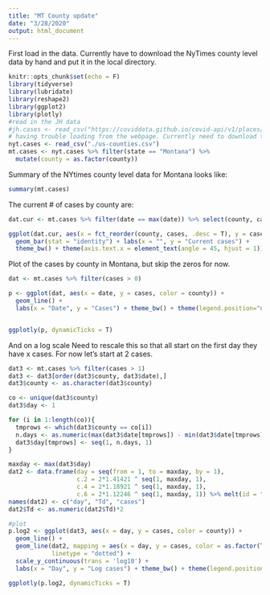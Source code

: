 ```yaml
---
title: "MT County update"
date: "3/28/2020"
output: html_document
---
```


First load in the data.  Currently have to download the NyTimes county level data by hand and put it in the local directory. 

```r
knitr::opts_chunk$set(echo = F)
library(tidyverse)
library(lubridate)
library(reshape2)
library(ggplot2)
library(plotly)
#read in the JH data
#jh.cases <- read_csv("https://coviddata.github.io/covid-api/v1/places/cases.csv")
# having trouble loading from the webpage. Currently need to download to the local directory
nyt.cases <- read_csv("./us-counties.csv")
mt.cases <- nyt.cases %>% filter(state == "Montana") %>% 
  mutate(county = as.factor(county))
```

Summary of the NYtimes county level data for Montana looks like: 
```r
summary(mt.cases)
```

The current # of cases by county are: 
```r
dat.cur <- mt.cases %>% filter(date == max(date)) %>% select(county, cases, deaths)

ggplot(dat.cur, aes(x = fct_reorder(county, cases, .desc = T), y = cases)) + 
  geom_bar(stat = "identity") + labs(x = "", y = "Current cases") +
  theme_bw() + theme(axis.text.x = element_text(angle = 45, hjust = 1)) 

```

Plot of the cases by county in Montana, but skip the zeros for now.
```r
dat <- mt.cases %>% filter(cases > 0)

p <- ggplot(dat, aes(x = date, y = cases, color = county)) + 
  geom_line() +
  labs(x = "Date", y = "Cases") + theme_bw() + theme(legend.position="none") 


ggplotly(p, dynamicTicks = T)
```

And on a log scale
Need to rescale this so that all start on the first day they have x cases. For now let's start at 2 cases. 

```r
dat3 <- mt.cases %>% filter(cases > 1)
dat3 <- dat3[order(dat3$county, dat3$date),]
dat3$county <- as.character(dat3$county)

co <- unique(dat3$county)
dat3$day <- 1

for (i in 1:length(co)){
  tmprows <- which(dat3$county == co[i])
  n.days <- as.numeric(max(dat3$date[tmprows]) - min(dat3$date[tmprows]) + 1)
  dat3$day[tmprows] <- seq(1, n.days, 1)
}

maxday <- max(dat3$day)
dat2 <- data.frame(day = seq(from = 1, to = maxday, by = 1),
                   c.2 = 2*1.41421 ^ seq(1, maxday, 1),
                   c.4 = 2*1.18921 ^ seq(1, maxday, 1),
                   c.6 = 2*1.12246 ^ seq(1, maxday, 1)) %>% melt(id = "day")
names(dat2) <- c("day", "Td", "cases")
dat2$Td <- as.numeric(dat2$Td)*2

#plot
p.log2 <- ggplot(dat3, aes(x = day, y = cases, color = county)) + 
  geom_line() +
  geom_line(dat2, mapping = aes(x = day, y = cases, color = as.factor(Td)), 
            linetype = "dotted") + 
  scale_y_continuous(trans = 'log10') + 
  labs(x = "Day", y = "Log cases") + theme_bw() + theme(legend.position="none")  

ggplotly(p.log2, dynamicTicks = T)

```


